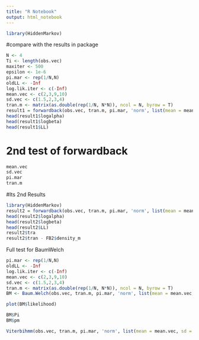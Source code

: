 ```yaml
---
title: "R Notebook"
output: html_notebook
---
```

```r
library(HiddenMarkov)
```

#compare with the results in package
```r
N <- 4
Ti <- length(obs.vec)
maxiter <- 500
epsilon <- 1e-6
pi.mar <- rep(1/N,N)
oldLL <- -Inf
log.lik.iter <- c(-Inf)
mean.vec <- c(2,3,9,10)
sd.vec <- c(1.5,2,3,4)
tran.m <- matrix(as.double(rep(1/N, N*N)), ncol = N, byrow = T)
result1 = forwardback(obs.vec, tran.m, pi.mar, 'norm', list(mean = mean.vec, sd = sd.vec))
head(result1$logalpha)
head(result1$logbeta)
head(result1$LL)
```
# 2nd test of forwardback
```r
mean.vec
sd.vec
pi.mar
tran.m
```

#Its 2nd Results
```r
library(HiddenMarkov)
result2 = forwardback(obs.vec, tran.m, pi.mar, 'norm', list(mean = mean.vec, sd = sd.vec), fortran = F)
head(result2$logalpha)
head(result2$logbeta)
head(result2$LL)
result2$tra
result2$tran - FB2$density_m
```

Full test for BaumWelch
```r
pi.mar <- rep(1/N,N)
oldLL <- -Inf
log.lik.iter <- c(-Inf)
mean.vec <- c(2,3,9,10)
sd.vec <- c(1.5,2,3,4)
tran.m <- matrix(as.double(rep(1/N, N*N)), ncol = N, byrow = T)
BM <- Baum.Welch(obs.vec, tran.m, pi.mar, 'norm', list(mean = mean.vec, sd = sd.vec))
```

```r
plot(BM$likelihood)

```

```r
BM$Pi
BM$pm

```

```r
Viterbihmm(obs.vec, tran.m, pi.mar, 'norm', list(mean = mean.vec, sd = sd.vec))
```